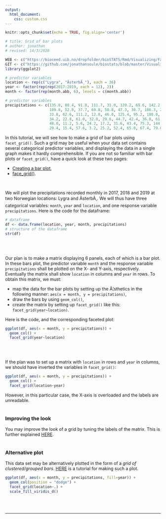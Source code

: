 ```yaml
---
output:
  html_document:
    css: custom.css
--- 
```


```r
knitr::opts_chunk$set(echo = TRUE, fig.align='center')

# title: Grid of bar plots
# author: jonathan
# revised: 14/3/2020 

WEB <- c("https://bioceed.uib.no/dropfolder/bioSTATS/Rmd/Visualizing/Faceted/grid-bar.html")
GIT <- c("https://github.com/jonathansoule/biostats/blob/master/Visualizing/Faceted/grid-bar.Rmd")
library(ggplot2)

# predictor variables
location <- rep(c("Lygra", "ÃsterbÃ¸"), each = 36)
year <- factor(rep(rep(2017:2019, each = 12), 2))
month <- factor(rep(month.abb, 6), levels = c(month.abb))

# predictor variables
precipitations <- c(135.8, 88.4, 91.0, 111.7, 31.0, 120.2, 69.6, 142.2, 83.8, 208.6, 229.4, 141.4,
                    109.8, 52.8, 37.7, 69.8, 50.8, 47.3, 30.7, 186.3, 294.6, 245.9, 57.6, 46.4,
                    33.8, 62.6, 111.2, 12.8, 46.0, 125.4, 95.2, 180.8, 148.6, 132.0, 21.6, 224.4,
                    34.2, 22.8, 61.0, 32.0, 29.6, 44.7, 42.4, 36.8, 61.8, 88.2, 92.6, 80.2,
                    48.0, 11.2, 5.6, 24.2, 17.2, 31.6, 43.4, 75.3, 144.0, 103.0, 12.4, 36.6,
                    29.4, 15.4, 57.6, 3.2, 25.2, 52.4, 65.0, 67.4, 79.0, 18.2, 7.8, 92.0)

```

In this tutorial, we will see how to make a grid of bar plots using `facet_grid()`. Such a grid may be useful when your data set contains several categorical predictor variables, and displaying the data in a single graph makes it hardly comprehensible. If you are not so familiar with bar plots or `facet_grid()`, have a quick look at these two pages:

+ [Creating a bar plot](https://biostats.w.uib.no/creating-a-bar-plot/){target="_blank"},
+ [face_grid()](https://biostats.w.uib.no/facet_grid/){target="_blank"}.

<br/>

We will plot the precipitations recorded monthly in 2017, 2018 and 2019 at two Norwegian locations: Lygra and ÃsterbÃ¸. We will thus have three categorical variables: `month`, `year` and `location`, and one response variable `precipitations`. Here is the code for the dataframe:

```r
# dataframe
df <- data.frame(location, year, month, precipitations)
# structure of the dataframe
str(df)
```
<br/><br/>

Our plan is to make a matrix displaying 6 panels, each of which is a bar plot. In these bars plot, the predictor variable `month` and the response variable `precipitations` shall be plotted on the X- and Y-axis, respectively. Eventually the matrix shall show `location` in columns and `year` in rows. To obtain this matrix, we must:

+ map the data for the bar plots by setting up the Ã¦sthetics in the following manner: `aes(x = month, y = precipitations)`,
+ draw the bars by using `geom_col()`,
+ create the matrix by setting up `facet_grid()` like this: `facet_grid(year~location)`.

Here is the code, and the corresponding faceted plot:

```r
ggplot(df, aes(x = month, y = precipitations)) +
  geom_col() + 
  facet_grid(year~location)
```
<br/><br/>

If the plan was to set up a matrix with `location` in rows and `year` in columns, we should have inverted the variables in `facet_grid()`:
```r
ggplot(df, aes(x = month, y = precipitations)) +
  geom_col() + 
  facet_grid(location~year)
```
However, in this particular case, the X-axis is overloaded and the labels are unreadable. 
<br/><br/>

### Improving the look

You may improve the look of a grid by tuning the labels of the matrix. This is further explained [HERE](https://biostats.w.uib.no/modifying-labels-in-faceted-plots/){target="_blank"}.
<br/><br/>

### Alternative plot

This data set may be alternatively plotted in the form of a *grid of clustered/grouped bars*. [HERE](https://biostats.w.uib.no/grid-clustered-barplots/){target="_blank"} is a tutorial for making such a plot.
```r
ggplot(df, aes(x = month, y = precipitations, fill=year)) +
  geom_col(position = "dodge") + 
  facet_grid(location~.) + 
  scale_fill_viridis_d()
```




<br/><br/>


***
<!-- UNCOMMENT TO ACTIVATE
Get the Rmarkdown file corresponding to this page on [GitHub](`r GIT`){target="_blank"}.
-->
